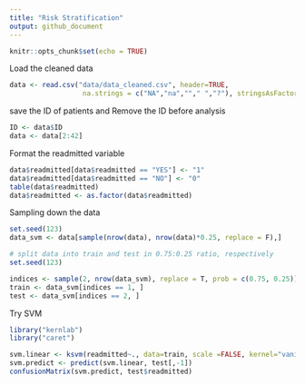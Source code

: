```yaml
---
title: "Risk Stratification"
output: github_document
---
```


```r
knitr::opts_chunk$set(echo = TRUE)
```

Load the cleaned data
```r
data <- read.csv("data/data_cleaned.csv", header=TRUE, 
                  na.strings = c("NA","na",""," ","?"), stringsAsFactors = FALSE)
```

save the ID of patients and Remove the ID before analysis
```r
ID <- data$ID
data <- data[2:42]
```

Format the readmitted variable
```r
data$readmitted[data$readmitted == "YES"] <- "1"
data$readmitted[data$readmitted == "NO"] <- "0"
table(data$readmitted)
data$readmitted <- as.factor(data$readmitted)
```

Sampling down the data
```r

set.seed(123)
data_svm <- data[sample(nrow(data), nrow(data)*0.25, replace = F),]

# split data into train and test in 0.75:0.25 ratio, respectively
set.seed(123)

indices <- sample(2, nrow(data_svm), replace = T, prob = c(0.75, 0.25))
train <- data_svm[indices == 1, ]
test <- data_svm[indices == 2, ]
```
 
Try SVM
```r
library("kernlab")
library("caret")
```

```r
svm.linear <- ksvm(readmitted~., data=train, scale =FALSE, kernel="vanilladot")
svm.predict <- predict(svm.linear, test[,-1])
confusionMatrix(svm.predict, test$readmitted)
```
